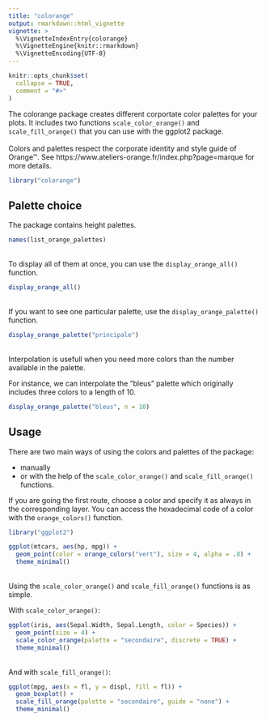 ```yaml
---
title: "colorange"
output: rmarkdown::html_vignette
vignette: >
  %\VignetteIndexEntry{colorange}
  %\VignetteEngine{knitr::rmarkdown}
  %\VignetteEncoding{UTF-8}
---
```


```r
knitr::opts_chunk$set(
  collapse = TRUE,
  comment = "#>"
)
```

The colorange package creates different corportate color palettes for your plots. It includes two functions `scale_color_orange()` and `scale_fill_orange()` that you can use with the ggplot2 package.
<br>
<br>
Colors and palettes respect the corporate identity and style guide of Orange™. See https://www.ateliers-orange.fr/index.php?page=marque for more details.

```r
library("colorange")
```

## Palette choice

The package contains height palettes.

```r
names(list_orange_palettes)
```

<br>
To display all of them at once, you can use the `display_orange_all()` function.
```r
display_orange_all()
```

<br>
If you want to see one particular palette, use the `display_orange_palette()` function.

```r
display_orange_palette("principale")
```

<br>
Interpolation is usefull when you need more colors than the number available in the palette.

For instance, we can interpolate the "bleus" palette which originally includes three colors to a length of 10.

```r
display_orange_palette("bleus", n = 10)
```

## Usage

There are two main ways of using the colors and palettes of the package:

- manually
- or with the help of the `scale_color_orange()` and `scale_fill_orange()` functions.

If you are going the first route, choose a color and specify it as always in the corresponding layer.
You can access the hexadecimal code of a color with the `orange_colors()` function.

```r
library("ggplot2")

ggplot(mtcars, aes(hp, mpg)) +
  geom_point(color = orange_colors("vert"), size = 4, alpha = .8) +
  theme_minimal()
```

<br>
Using the `scale_color_orange()` and `scale_fill_orange()` functions is as simple.

With `scale_color_orange()`:

```r
ggplot(iris, aes(Sepal.Width, Sepal.Length, color = Species)) +
  geom_point(size = 4) +
  scale_color_orange(palette = "secondaire", discrete = TRUE) +
  theme_minimal()
```

<br>
And with `scale_fill_orange()`:

```r
ggplot(mpg, aes(x = fl, y = displ, fill = fl)) +
  geom_boxplot() +
  scale_fill_orange(palette = "secondaire", guide = "none") +
  theme_minimal()
```
